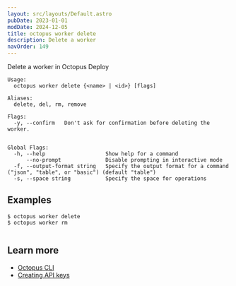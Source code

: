 ```yaml
---
layout: src/layouts/Default.astro
pubDate: 2023-01-01
modDate: 2024-12-05
title: octopus worker delete
description: Delete a worker
navOrder: 149
---
```


Delete a worker in Octopus Deploy

```
Usage:
  octopus worker delete {<name> | <id>} [flags]

Aliases:
  delete, del, rm, remove

Flags:
  -y, --confirm   Don't ask for confirmation before deleting the worker.


Global Flags:
  -h, --help                   Show help for a command
      --no-prompt              Disable prompting in interactive mode
  -f, --output-format string   Specify the output format for a command ("json", "table", or "basic") (default "table")
  -s, --space string           Specify the space for operations

```

## Examples

<SamplesInstance />

```
$ octopus worker delete
$ octopus worker rm


```

## Learn more

- [Octopus CLI](/docs/octopus-rest-api/cli)
- [Creating API keys](/docs/octopus-rest-api/how-to-create-an-api-key)